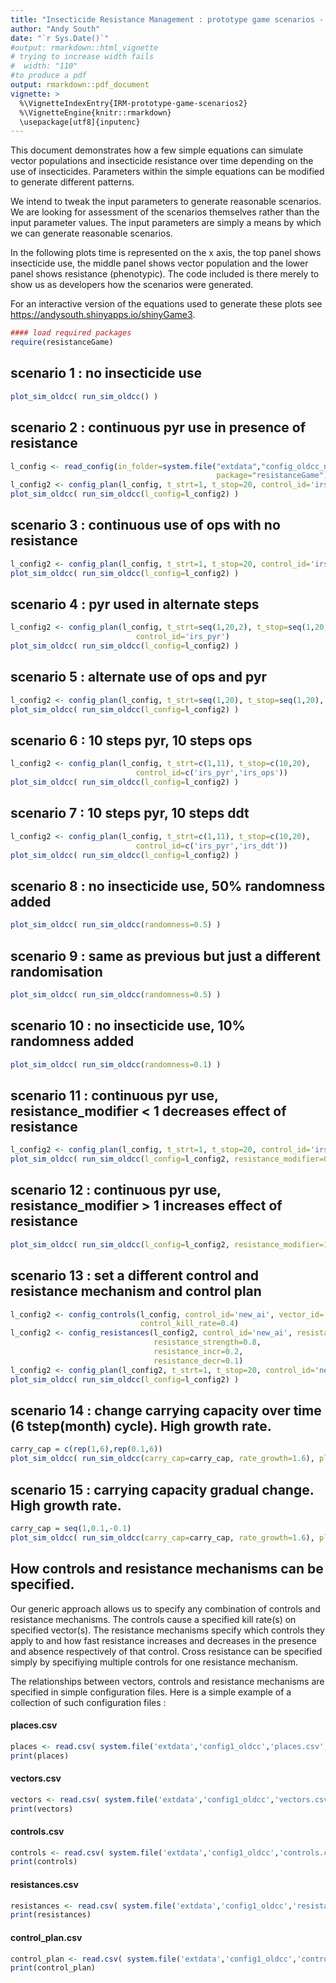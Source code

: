 ```yaml
---
title: "Insecticide Resistance Management : prototype game scenarios - OLD version based on carrying capacity"
author: "Andy South"
date: "`r Sys.Date()`"
#output: rmarkdown::html_vignette
# trying to increase width fails
#  width: "110" 
#to produce a pdf
output: rmarkdown::pdf_document
vignette: >
  %\VignetteIndexEntry{IRM-prototype-game-scenarios2}
  %\VignetteEngine{knitr::rmarkdown}
  \usepackage[utf8]{inputenc}
---
```


This document demonstrates how a few simple equations can simulate vector populations and insecticide resistance over time depending on the use of insecticides. Parameters within the simple equations can be modified to generate different patterns.


We intend to tweak the input parameters to generate reasonable scenarios. We are looking for assessment of the scenarios themselves rather than the input parameter values. The input parameters are simply a means by which we can generate reasonable scenarios.


In the following plots time is represented on the x axis, the top panel shows insecticide use, the middle panel shows vector population and the lower panel shows resistance (phenotypic). The code included is there merely to show us as developers how the scenarios were generated.


For an interactive version of the equations used to generate these plots see [https://andysouth.shinyapps.io/shinyGame3](https://andysouth.shinyapps.io/shinyGame3).


```r
#### load required packages
require(resistanceGame)
```

\newpage

## scenario 1 : no insecticide use
```r
plot_sim_oldcc( run_sim_oldcc() )
```

\newpage

## scenario 2 : continuous pyr use in presence of resistance
```r
l_config <- read_config(in_folder=system.file("extdata","config_oldcc_no_control",
                                              package="resistanceGame"))
l_config2 <- config_plan(l_config, t_strt=1, t_stop=20, control_id='irs_pyr')
plot_sim_oldcc( run_sim_oldcc(l_config=l_config2) )
```

\newpage

## scenario 3 : continuous use of ops with no resistance
```r
l_config2 <- config_plan(l_config, t_strt=1, t_stop=20, control_id='irs_ops')
plot_sim_oldcc( run_sim_oldcc(l_config=l_config2) )
```

\newpage

## scenario 4 : pyr used in alternate steps
```r
l_config2 <- config_plan(l_config, t_strt=seq(1,20,2), t_stop=seq(1,20,2),
                            control_id='irs_pyr')
plot_sim_oldcc( run_sim_oldcc(l_config=l_config2) )
```

\newpage

## scenario 5 : alternate use of ops and pyr
```r
l_config2 <- config_plan(l_config, t_strt=seq(1,20), t_stop=seq(1,20), control_id=c('irs_pyr','irs_ops'))
plot_sim_oldcc( run_sim_oldcc(l_config=l_config2) )
```

\newpage

## scenario 6 : 10 steps pyr, 10 steps ops
```r
l_config2 <- config_plan(l_config, t_strt=c(1,11), t_stop=c(10,20),
                            control_id=c('irs_pyr','irs_ops'))
plot_sim_oldcc( run_sim_oldcc(l_config=l_config2) )
```

\newpage

## scenario 7 : 10 steps pyr, 10 steps ddt
```r
l_config2 <- config_plan(l_config, t_strt=c(1,11), t_stop=c(10,20),
                            control_id=c('irs_pyr','irs_ddt'))
plot_sim_oldcc( run_sim_oldcc(l_config=l_config2) )
```

\newpage

## scenario 8 : no insecticide use, 50% randomness added
```r
plot_sim_oldcc( run_sim_oldcc(randomness=0.5) )
```

\newpage

## scenario 9 : same as previous but just a different randomisation
```r
plot_sim_oldcc( run_sim_oldcc(randomness=0.5) )
```

\newpage

## scenario 10 : no insecticide use, 10% randomness added
```r
plot_sim_oldcc( run_sim_oldcc(randomness=0.1) )
```

\newpage

## scenario 11 : continuous pyr use, resistance_modifier < 1 decreases effect of resistance
```r
l_config2 <- config_plan(l_config, t_strt=1, t_stop=20, control_id='irs_pyr')
plot_sim_oldcc( run_sim_oldcc(l_config=l_config2, resistance_modifier=0.1) )
```

\newpage

## scenario 12 : continuous pyr use, resistance_modifier > 1 increases effect of resistance
```r
plot_sim_oldcc( run_sim_oldcc(l_config=l_config2, resistance_modifier=10) )
```

\newpage

## scenario 13 : set a different control and resistance mechanism and control plan

```r
l_config2 <- config_controls(l_config, control_id='new_ai', vector_id='an_gamb',
                             control_kill_rate=0.4)
l_config2 <- config_resistances(l_config2, control_id='new_ai', resistance_id="target_site",
                                resistance_strength=0.8,
                                resistance_incr=0.2,
                                resistance_decr=0.1)
l_config2 <- config_plan(l_config2, t_strt=1, t_stop=20, control_id='new_ai')
plot_sim_oldcc( run_sim_oldcc(l_config=l_config2) )

```

\newpage

## scenario 14 : change carrying capacity over time (6 tstep(month) cycle). High growth rate.

```r
carry_cap = c(rep(1,6),rep(0.1,6))
plot_sim_oldcc( run_sim_oldcc(carry_cap=carry_cap, rate_growth=1.6), plot_cc=TRUE )
```

\newpage

## scenario 15 : carrying capacity gradual change. High growth rate.

```r
carry_cap = seq(1,0.1,-0.1)
plot_sim_oldcc( run_sim_oldcc(carry_cap=carry_cap, rate_growth=1.6), plot_cc=TRUE )
```

\newpage



## How controls and resistance mechanisms can be specified.

Our generic approach allows us to specify any combination of controls and resistance mechanisms. The controls cause a specified kill rate(s) on specified vector(s). The resistance mechanisms specify which controls they apply to and how fast resistance increases and decreases in the presence and absence respectively of that control. Cross resistance can be specified simply by specifiying multiple controls for one resistance mechanism.

The relationships between vectors, controls and resistance mechanisms are specified in simple configuration files. Here is a simple example of a collection of such configuration files :

#### places.csv
```r
places <- read.csv( system.file('extdata','config1_oldcc','places.csv', package='resistanceGame'))
print(places) 
```    

#### vectors.csv
```r
vectors <- read.csv( system.file('extdata','config1_oldcc','vectors.csv', package='resistanceGame'))
print(vectors)
```

#### controls.csv
```r
controls <- read.csv( system.file('extdata','config1_oldcc','controls.csv', package='resistanceGame'))
print(controls)
```

#### resistances.csv
```r
resistances <- read.csv( system.file('extdata','config1_oldcc','resistances.csv', package='resistanceGame'))
print(resistances)
```

#### control_plan.csv
```r
control_plan <- read.csv( system.file('extdata','config1_oldcc','control_plan.csv', package='resistanceGame'))
print(control_plan)
```

